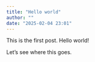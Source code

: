 ```yaml
---
title: "Hello world"
author: ""
date: "2025-02-04 23:01"
---
```


This is the first post. Hello world!

Let's see where this goes.